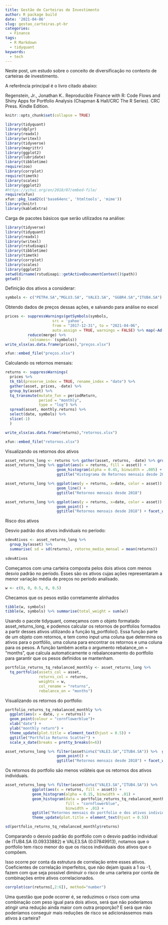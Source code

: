 ```yaml
---
title: Gestão de Carteiras de Investimento
author: R package build
date: '2021-04-06'
slug: gestao_carteiras.pt-br
categories:
  - Finance
tags:
  - R Markdown
  - tidyquant
keywords:
  - tech
---
```


Neste post, um estudo sobre o conceito de diversificação no contexto de carteiras de investimento. 

A referência principal é o livro citado abaixo:

Regenstein, Jr., Jonathan K.. Reproducible Finance with R: Code Flows and Shiny Apps for Portfolio Analysis (Chapman & Hall/CRC The R Series). CRC Press. Kindle Edition. 


<!--more-->

```r
knitr::opts_chunk$set(collapse = TRUE)
```

```r
library(tidyquant)
library(dplyr)
library(readxl)
library(writexl)
library(tidyverse)
library(magrittr)
library(ggplot2)
library(lubridate)
library(tibbletime)
require(zoo)
library(corrplot)
require(timetk)
library(scales)
library(ggplot2)
#https://yihui.org/en/2018/07/embed-file/
require(xfun)
xfun::pkg_load2(c('base64enc', 'htmltools', 'mime'))
library(knitr)
library(kableExtra)

```

Carga de pacotes básicos que serão utilizados na análise:

```r
library(tidyverse)
library(tidyquant)
library(readxl)
library(writexl)
library(rstudioapi)
library(tibbletime)
library(timetk)
library(corrplot)
library(scales)
library(ggplot2)
setwd(dirname(rstudioapi::getActiveDocumentContext()$path))
getwd()

```

Definição dos ativos a considerar:

```r
symbols <- c("PETR4.SA","MGLU3.SA", "VALE3.SA", "GGBR4.SA","ITUB4.SA")
```


Obtendo dados de preços dessas ações, e salvando para análise no excel

```r
prices <- suppressWarnings(getSymbols(symbols,
                     src = 'yahoo',
                     from = "2017-12-31", to = "2021-04-06",
                     auto.assign = TRUE, warnings = FALSE) %>% map(~Ad(get(.))) %>% 
          reduce(merge) %>%
          `colnames<-`(symbols))
write_xlsx(as.data.frame(prices),"preços.xlsx")
```
```r
xfun::embed_file("preços.xlsx")
```


Calculando os retornos mensais:

```r

returns <- suppressWarnings(
  prices %>%
  tk_tbl(preserve_index = TRUE, rename_index = "date") %>% 
  gather(asset, prices, -date) %>%
  group_by(asset) %>% 
  tq_transmute(mutate_fun = periodReturn,
               period = "monthly",
               type = "log") %>%
  spread(asset, monthly.returns) %>% 
  select(date, symbols) %>% 
  slice(-1)
  )

write_xlsx(as.data.frame(returns),"retornos.xlsx")

```


```r
xfun::embed_file("retornos.xlsx")
```


Visualizando os retornos dos ativos
```r

asset_returns_long <- returns %>% gather(asset, returns, -date) %>% group_by(asset)
asset_returns_long %>% ggplot(aes(x = returns, fill = asset)) +
                       geom_histogram(alpha = 0.45, binwidth = .005) + 
                       ggtitle("Histograma de Retornos mensais desde 2018")
```

```r

asset_returns_long %>% ggplot(aes(y = returns, x=date, color = asset)) +
                       geom_line() + 
                       ggtitle("Retornos mensais desde 2018")
```


```r

asset_returns_long %>% ggplot(aes(y = returns, x=date, color = asset)) +
                       geom_point() + 
                       ggtitle("Retornos mensais desde 2018") + facet_wrap(~asset)
```



Risco dos ativos

Desvio padrão dos ativos individuais no período:

```r
sdevAtivos <- asset_returns_long %>%
  group_by(asset) %>%
  summarise( sd = sd(returns), retorno_medio_mensal = mean(returns))
  
sdevAtivos
```



Começamos com uma carteira composta pelos dois ativos com menos desvio padrão no período. Esses são os ativos cujas ações representaram a menor variação média de preços no período analisado.

```r
w <- c(0, 0, 0.5, 0, 0.5) 
```

Checamos que os pesos estão corretamente alinhados 
```r
tibble(w, symbols)
tibble(w, symbols) %>% summarise(total_weight = sum(w))
```

Usando o pacote tidyquant, começamos com o objeto formatado asset_returns_long, e podemos calcular os retornos de portfolios formados a partir desses ativos utilizando a função tq_portfolio(). Essa função parte de um objeto com retornos, e tem como input uma coluna que determina os ativos para o portfólio, uma coluna para encontrar os retornos e uma coluna para os pesos. A função também aceita o argumento rebalance_on = "months", que calcula automaticamente o rebalanceamento do portfolio para garantir que os pesos definidos se mantenham. 

```r

portfolio_returns_tq_rebalanced_monthly <- asset_returns_long %>% 
  tq_portfolio(assets_col = asset,
               returns_col = returns, 
               weights = w, 
               col_rename = "returns", 
               rebalance_on = "months") 

```


Visualizando os retornos do portfolio:

```r
portfolio_returns_tq_rebalanced_monthly %>% 
  ggplot(aes(x = date, y = returns)) + 
  geom_point(colour = "cornflowerblue")+ 
  xlab("date") + 
  ylab("monthly return") + 
  theme_update(plot.title = element_text(hjust = 0.5)) + 
  ggtitle("Portfolio Returns Scatter") + 
  scale_x_date(breaks = pretty_breaks(n=6))

```


```r
asset_returns_long %>% filter(asset%in%c("VALE3.SA","ITUB4.SA")) %>%  ggplot(aes(y = returns, x=date, color = asset)) +
                       geom_point() + 
                       ggtitle("Retornos mensais desde 2018") + facet_wrap(~asset)

```

Os retornos do portfolio são menos voláteis que os retornos dos ativos individuais. 


```r
asset_returns_long %>% filter(asset%in%c("VALE3.SA","ITUB4.SA")) %>% 
            ggplot(aes(x = returns, fill = asset)) + 
            geom_histogram(alpha = 0.15, binwidth = .01) + 
            geom_histogram(data = portfolio_returns_tq_rebalanced_monthly, 
                           fill = "cornflowerblue", 
                           binwidth = .01) + 
            ggtitle("Retornos mensais do portfolio e dos ativos individuais") + 
            theme_update(plot.title = element_text(hjust = 0.5))
```


```r
sd(portfolio_returns_tq_rebalanced_monthly$returns)
```

Comparando o desvio padrão do portfolio com o desvio padrão individual de ITUB4.SA (0.09333882) e VALE3.SA (0.07849913), notamos que o portfolio tem risco menor do que os riscos individuais dos ativos que o compõem. 

Isso ocorre por conta da estrutura de correlação entre esses ativos. Coeficientes de correlação imperfeitos, que não dejam iguais a 1 ou -1, fazem com que seja possível diminuir o risco de uma carteira por conta de combinações entre ativos correlacionados. 


```r
corrplot(cor(returns[,2:6]), method="number")
```


Uma questão que pode ocorrer é, se reduzimos o risco com uma combinação com peso igual para dois ativos, será que não poderíamos atingir uma redução ainda maior com outra proporção? E será que não poderíamos conseguir mais reduções de risco se adicionássemos mais ativos à carteira? 




